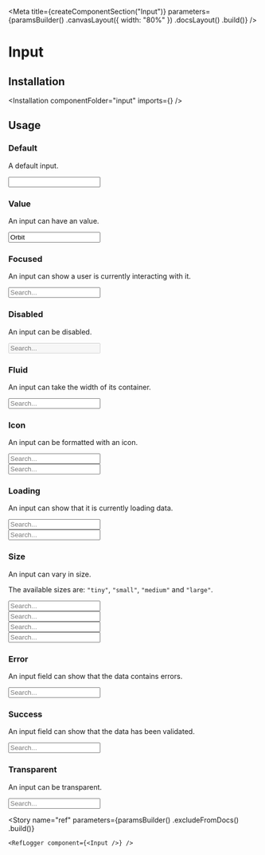 
<Meta
    title={createComponentSection("Input")}
    parameters={paramsBuilder()
        .canvasLayout({ width: "80%" })
        .docsLayout(<ReactComponentsLayout semanticPath="/elements/input" />)
        .build()}
/>

# Input

## Installation

<Installation componentFolder="input" imports={<Imports />} />

## Usage

### Default

A default input.

<Preview>
    <Story name="default">
        <Input />
    </Story>
</Preview>

### Value

An input can have an value.

<Preview>
    <Story name="value">
        <Input value="Orbit" />
    </Story>
</Preview>

### Focused

An input can show a user is currently interacting with it.

<Preview>
    <Story name="focused">
        <Input focus placeholder="Search..." />
    </Story>
</Preview>

### Disabled

An input can be disabled.

<Preview>
    <Story name="disabled">
        <Input disabled placeholder="Search..." />
    </Story>
</Preview>

### Fluid

An input can take the width of its container.

<Preview>
    <Story name="fluid">
        <Input fluid placeholder="Search..." />
    </Story>
</Preview>

### Icon

An input can be formatted with an icon.

<Preview>
    <Story name="icon">
        <div className="flex flex-row">
            <div className="mr2">
                <Input icon="search" placeholder="Search..." />
            </div>
            <div>
                <Input iconPosition="left" icon="search" placeholder="Search..." />
            </div>
        </div>
    </Story>
</Preview>

### Loading

An input can show that it is currently loading data.

<Preview>
    <Story name="loading">
        <div className="flex flex-row">
            <div className="mr2">
                <Input loading placeholder="Search..." />
            </div>
            <div>
                <Input loading iconPosition="left" placeholder="Search..." />
            </div>
        </div>
    </Story>
</Preview>

### Size

An input can vary in size.

The available sizes are: `"tiny"`, `"small"`, `"medium"` and `"large"`.

<Preview>
    <Story name="size">
        <div className="flex flex-row items-end">
            <div className="flex-auto mr2">
                <Input size="tiny" fluid placeholder="Search..." />
            </div>
            <div className="flex-auto mr2">
                <Input size="small" fluid placeholder="Search..." />
            </div>
            <div className="flex-auto mr2">
                <Input fluid placeholder="Search..." />
            </div>
            <div className="flex-auto mr2">
                <Input size="large" fluid placeholder="Search..." />
            </div>
        </div>
    </Story>
</Preview>

### Error

An input field can show that the data contains errors.

<Preview>
    <Story name="error">
        <Input error placeholder="Search..." />
    </Story>
</Preview>

### Success

An input field can show that the data has been validated.

<Preview>
    <Story name="success">
        <Input className="success" placeholder="Search..." />
    </Story>
</Preview>

### Transparent

An input can be transparent.

<Preview>
    <Story name="transparent">
        <Input transparent placeholder="Search..." />
    </Story>
</Preview>

<Story
    name="ref"
    parameters={paramsBuilder()
        .excludeFromDocs()
        .build()}
>
    <RefLogger component={<Input />} />
</Story>

